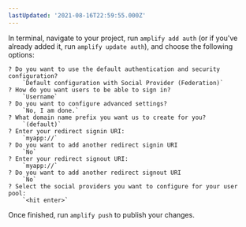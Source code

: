 ```yaml
---
lastUpdated: '2021-08-16T22:59:55.000Z'
---
```

In terminal, navigate to your project, run `amplify add auth` (or if you've already added it, run `amplify update auth`), and choose the following options:

```terminal
? Do you want to use the default authentication and security configuration? 
    `Default configuration with Social Provider (Federation)`
? How do you want users to be able to sign in? 
    `Username`
? Do you want to configure advanced settings? 
    `No, I am done.`
? What domain name prefix you want us to create for you? 
    `(default)`
? Enter your redirect signin URI: 
    `myapp://`
? Do you want to add another redirect signin URI 
    `No`
? Enter your redirect signout URI: 
    `myapp://`
? Do you want to add another redirect signout URI 
    `No`
? Select the social providers you want to configure for your user pool: 
    `<hit enter>`
```

Once finished, run `amplify push` to publish your changes.
